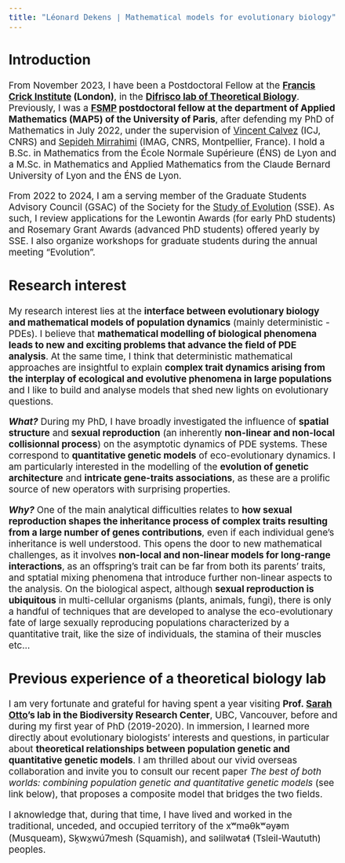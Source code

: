 ```yaml
---
title: "Léonard Dekens | Mathematical models for evolutionary biology"
---
```


<style type="text/css">
  body{
  font-size: 14pt;
}
</style>

## Introduction

From November 2023, I have been a Postdoctoral Fellow at the __[Francis Crick Institute](https://www.crick.ac.uk/) (London)__, in the __[Difrisco lab of Theoretical Biology](https://www.crick.ac.uk/research/labs/james-difrisco)__. Previously, I was a __[FSMP](https://sciencesmaths-paris.fr/en/) postdoctoral fellow at the department of Applied Mathematics (MAP5) of the University of Paris__, after defending my PhD of Mathematics in July 2022, under the supervision of [Vincent Calvez](https://vcalvez.perso.math.cnrs.fr/) (ICJ, CNRS) and [Sepideh Mirrahimi](https://imag.umontpellier.fr/~mirrahimi/) (IMAG, CNRS, Montpellier, France). I hold a B.Sc. in Mathematics from the École Normale Supérieure (ÉNS) de Lyon and a M.Sc. in Mathematics and Applied Mathematics from the Claude Bernard University of Lyon and the ÉNS de Lyon. 

From 2022 to 2024, I am a serving member of the Graduate Students Advisory Council (GSAC) of the Society for the [Study of Evolution](https://www.evolutionsociety.org/) (SSE). As such, I review applications for the Lewontin Awards (for early PhD students) and Rosemary Grant Awards (advanced PhD students) offered yearly by SSE. I also organize workshops for graduate students during the annual meeting "Evolution".


## Research interest  

My research interest lies at the __interface between evolutionary biology and mathematical models of population dynamics__ (mainly deterministic - PDEs). I believe that __mathematical modelling of biological phenomena leads to new and exciting problems that advance the field of PDE analysis__. At the same time, I think that deterministic mathematical approaches are insightful to explain __complex trait dynamics arising from the interplay of ecological and evolutive phenomena in large populations__ and I like to build and analyse models that shed new lights on evolutionary questions. 

__*What?*__ During my PhD, I have broadly investigated the influence of __spatial structure__ and __sexual reproduction__ (an inherently __non-linear and non-local collisionnal  process__) on the asymptotic dynamics of PDE systems. These correspond to __quantitative genetic models__ of eco-evolutionary dynamics. I am particularly interested in the modelling of the __evolution of genetic architecture__ and __intricate gene-traits associations__, as these are a prolific source of new operators with surprising properties.

__*Why?*__ One of the main analytical difficulties relates to __how sexual reproduction shapes the inheritance process of complex traits resulting from a large number of genes contributions__, even if each individual gene's inheritance is well understood. This opens the door to new mathematical challenges, as it involves __non-local and non-linear models for long-range interactions__,  as an offspring's trait can be far from both its parents' traits, and sptatial mixing phenomena that introduce further non-linear aspects to the analysis.
On the biological aspect, although __sexual reproduction is ubiquitous__ in multi-cellular organisms (plants, animals, fungi), there is only a handful of techniques that are developed to analyse the eco-evolutionary fate of large sexually reproducing populations characterized by a quantitative trait, like the size of individuals, the stamina of their muscles etc... 

## Previous experience of a theoretical biology lab

I am very fortunate and grateful for having spent a year visiting __Prof. [Sarah Otto](https://www.zoology.ubc.ca/~otto/)'s lab in the Biodiversity Research Center__, UBC, Vancouver, before and during my first year of PhD (2019-2020). In immersion, I learned more directly about evolutionary biologists' interests and questions, in particular about __theoretical relationships between population genetic and quantitative genetic models__. I am thrilled about our vivid overseas collaboration and invite you to consult our recent paper *The best of both worlds: combining population genetic and quantitative genetic models* (see link below), that proposes a composite model that bridges the two fields.

I aknowledge that, during that time, I have lived and worked in the traditional, unceded, and occupied territory of the xʷməθkʷəy̓əm (Musqueam), Sḵwx̱wú7mesh (Squamish), and səlilwətaɬ (Tsleil-Waututh) peoples.
